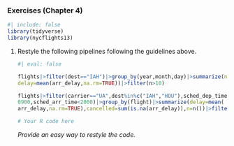 ### Exercises (Chapter 4)

```r
#| include: false
library(tidyverse)
library(nycflights13)
```

1.  Restyle the following pipelines following the guidelines above.

    ```r
    #| eval: false

    flights|>filter(dest=="IAH")|>group_by(year,month,day)|>summarize(n=n(),
    delay=mean(arr_delay,na.rm=TRUE))|>filter(n>10)

    flights|>filter(carrier=="UA",dest%in%c("IAH","HOU"),sched_dep_time>
    0900,sched_arr_time<2000)|>group_by(flight)|>summarize(delay=mean(
    arr_delay,na.rm=TRUE),cancelled=sum(is.na(arr_delay)),n=n())|>filter(n>10)
    ```
    
    ::: {.callout-note icon="false" title="Answer"}
    ```r
    # Your R code here
    ```
    *Provide an easy way to restyle the code.*
    :::
